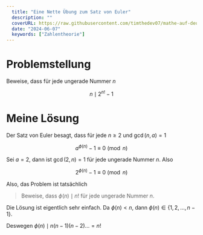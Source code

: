 ```yaml
---
  title: "Eine Nette Übung zum Satz von Euler"
  description: ""
  coverURL: https://raw.githubusercontent.com/timthedev07/mathe-auf-deutsch/dev/images/thumbnails/der-satz-von-euler-uebung.jpg
  date: "2024-06-07"
  keywords: ["Zahlentheorie"]
---
```


# Problemstellung

Beweise, dass für jede ungerade Nummer $n$

```math
n \mid 2^{n!} - 1
```

# Meine Lösung

Der Satz von Euler besagt, dass für jede $n\ge 2$ und $\gcd(n, a) = 1$

```math
a^{\phi(n)} - 1 \equiv 0 \pmod{n}
```

Sei $a = 2$, dann ist $\gcd(2, n) = 1$ für jede ungerade Nummer $n$. Also

```math
2^{\phi(n)} - 1 \equiv 0 \pmod{n}
```

Also, das Problem ist tatsächlich

> Beweise, dass $\phi(n) \mid n!$ für jede ungerade Nummer $n$.

Die Lösung ist eigentlich sehr einfach. Da $\phi(n) < n$, dann $\phi(n) \in \{1, 2, \ldots, n - 1\}$.

Deswegen $\phi(n) \mid n(n - 1)(n - 2)\ldots = n!$
